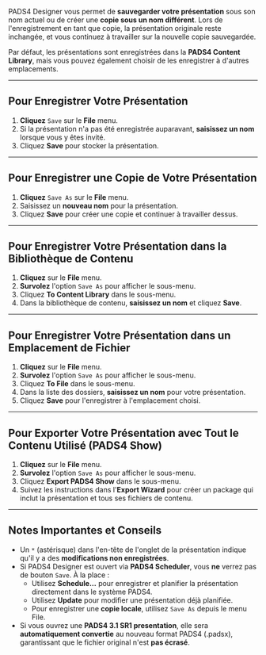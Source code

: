 PADS4 Designer vous permet de **sauvegarder votre présentation** sous son nom actuel ou de créer une **copie sous un nom différent**. Lors de l'enregistrement en tant que copie, la présentation originale reste inchangée, et vous continuez à travailler sur la nouvelle copie sauvegardée.

Par défaut, les présentations sont enregistrées dans la **PADS4 Content Library**, mais vous pouvez également choisir de les enregistrer à d'autres emplacements.

***

## **Pour Enregistrer Votre Présentation**

1. **Cliquez** `Save` sur le **File** menu.
2. Si la présentation n'a pas été enregistrée auparavant, **saisissez un nom** lorsque vous y êtes invité.
3. Cliquez **Save** pour stocker la présentation.

***

## **Pour Enregistrer une Copie de Votre Présentation**

1. **Cliquez** `Save As` sur le **File** menu.
2. Saisissez un **nouveau nom** pour la présentation.
3. Cliquez **Save** pour créer une copie et continuer à travailler dessus.

***

## **Pour Enregistrer Votre Présentation dans la Bibliothèque de Contenu**

1. **Cliquez** sur le **File** menu.
2. **Survolez** l'option `Save As` pour afficher le sous-menu.
3. Cliquez **To Content Library** dans le sous-menu.
4. Dans la bibliothèque de contenu, **saisissez un nom** et cliquez **Save**.

***

## **Pour Enregistrer Votre Présentation dans un Emplacement de Fichier**

1. **Cliquez** sur le **File** menu.
2. **Survolez** l'option `Save As` pour afficher le sous-menu.
3. Cliquez **To File** dans le sous-menu.
4. Dans la liste des dossiers, **saisissez un nom** pour votre présentation.
5. Cliquez **Save** pour l'enregistrer à l'emplacement choisi.

***

## **Pour Exporter Votre Présentation avec Tout le Contenu Utilisé (PADS4 Show)**

1. **Cliquez** sur le **File** menu.
2. **Survolez** l'option `Save As` pour afficher le sous-menu.
3. Cliquez **Export PADS4 Show** dans le sous-menu.
4. Suivez les instructions dans l'**Export Wizard** pour créer un package qui inclut la présentation et tous ses fichiers de contenu.

***

## **Notes Importantes et Conseils**

* Un `*` (astérisque) dans l'en-tête de l'onglet de la présentation indique qu'il y a des **modifications non enregistrées**.
* Si PADS4 Designer est ouvert via **PADS4 Scheduler**, vous **ne** verrez pas de bouton `Save`. À la place :
  * Utilisez **Schedule...** pour enregistrer et planifier la présentation directement dans le système PADS4.
  * Utilisez **Update** pour modifier une présentation déjà planifiée.
  * Pour enregistrer une **copie locale**, utilisez `Save As` depuis le menu File.
* Si vous ouvrez une **PADS4 3.1 SR1 presentation**, elle sera **automatiquement convertie** au nouveau format PADS4 (.padsx), garantissant que le fichier original n'est **pas écrasé**.
